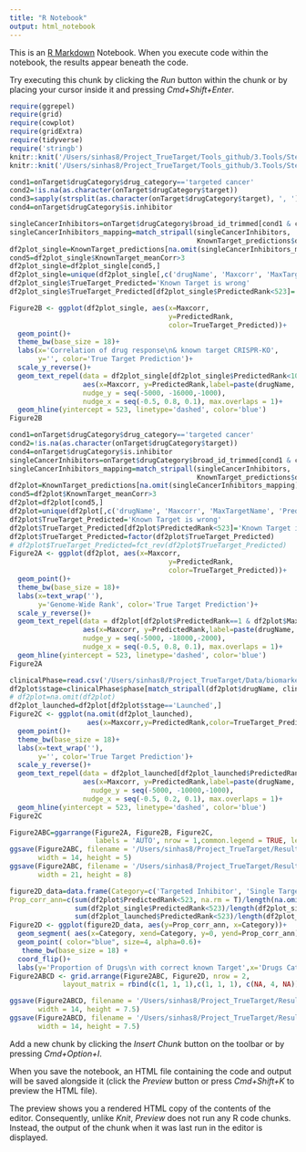 ```yaml
---
title: "R Notebook"
output: html_notebook
---
```


This is an [R Markdown](http://rmarkdown.rstudio.com) Notebook. When you execute code within the notebook, the results appear beneath the code. 

Try executing this chunk by clicking the *Run* button within the chunk or by placing your cursor inside it and pressing *Cmd+Shift+Enter*. 

```r
require(ggrepel)
require(grid)
require(cowplot)
require(gridExtra)
require(tidyverse)
require('stringb')
knitr::knit('/Users/sinhas8/Project_TrueTarget/Tools_github/3.Tools/Step0_Write_Functions.Rmd')
knitr::knit('/Users/sinhas8/Project_TrueTarget/Tools_github/3.Tools/Step0B_Data_and_Libraries.Rmd')
```
<!-- Filter drugs that are targeted therapy, have targets, single target, is inhibitor & is expressed -->
```r
cond1=onTarget$drugCategory$drug_category=='targeted cancer'
cond2=!is.na(as.character(onTarget$drugCategory$target))
cond3=sapply(strsplit(as.character(onTarget$drugCategory$target), ', '), length)==1
cond4=onTarget$drugCategory$is.inhibitor
```


```r
singleCancerInhibitors=onTarget$drugCategory$broad_id_trimmed[cond1 & cond2 & cond3 & cond4]
singleCancerInhibitors_mapping=match_stripall(singleCancerInhibitors,
                                              KnownTarget_predictions$drugBroadID)
df2plot_single=KnownTarget_predictions[na.omit(singleCancerInhibitors_mapping),]
cond5=df2plot_single$KnownTarget_meanCorr>3
df2plot_single=df2plot_single[cond5,]
df2plot_single=unique(df2plot_single[,c('drugName', 'Maxcorr', 'MaxTargetName', 'PredictedRank')])
df2plot_single$TrueTarget_Predicted='Known Target is wrong'
df2plot_single$TrueTarget_Predicted[df2plot_single$PredictedRank<523]='Known Target is correct'
```
<!-- Plot Figure 2B -->
```r
Figure2B <- ggplot(df2plot_single, aes(x=Maxcorr,
                                       y=PredictedRank,
                                       color=TrueTarget_Predicted))+
  geom_point()+
  theme_bw(base_size = 18)+
  labs(x='Correlation of drug response\n& known target CRISPR-KO',
       y='', color='True Target Prediction')+
  scale_y_reverse()+
  geom_text_repel(data = df2plot_single[df2plot_single$PredictedRank<10,], 
                  aes(x=Maxcorr, y=PredictedRank,label=paste(drugName, MaxTargetName, sep = ':')),
                  nudge_y = seq(-5000, -16000,-1000),
                  nudge_x = seq(-0.5, 0.8, 0.1), max.overlaps = 1)+
  geom_hline(yintercept = 523, linetype='dashed', color='blue')
Figure2B
```


```r
cond1=onTarget$drugCategory$drug_category=='targeted cancer'
cond2=!is.na(as.character(onTarget$drugCategory$target))
cond4=onTarget$drugCategory$is.inhibitor
singleCancerInhibitors=onTarget$drugCategory$broad_id_trimmed[cond1 & cond2 & cond4]
singleCancerInhibitors_mapping=match_stripall(singleCancerInhibitors,
                                              KnownTarget_predictions$drugBroadID)
df2plot=KnownTarget_predictions[na.omit(singleCancerInhibitors_mapping),]
cond5=df2plot$KnownTarget_meanCorr>3
df2plot=df2plot[cond5,]
df2plot=unique(df2plot[,c('drugName', 'Maxcorr', 'MaxTargetName', 'PredictedRank')])
df2plot$TrueTarget_Predicted='Known Target is wrong'
df2plot$TrueTarget_Predicted[df2plot$PredictedRank<523]='Known Target is correct'
df2plot$TrueTarget_Predicted=factor(df2plot$TrueTarget_Predicted)
# df2plot$TrueTarget_Predicted=fct_rev(df2plot$TrueTarget_Predicted)
Figure2A <- ggplot(df2plot, aes(x=Maxcorr,
                                       y=PredictedRank,
                                       color=TrueTarget_Predicted))+
  geom_point()+
  theme_bw(base_size = 18)+
  labs(x=text_wrap(''),
       y='Genome-Wide Rank', color='True Target Prediction')+
  scale_y_reverse()+
  geom_text_repel(data = df2plot[df2plot$PredictedRank==1 & df2plot$Maxcorr>0.35,], 
                  aes(x=Maxcorr, y=PredictedRank,label=paste(drugName, MaxTargetName, sep = ':')),
                  nudge_y = seq(-5000, -18000,-2000),
                  nudge_x = seq(-0.5, 0.8, 0.1), max.overlaps = 1)+
  geom_hline(yintercept = 523, linetype='dashed', color='blue')
Figure2A
```

```r
clinicalPhase=read.csv('/Users/sinhas8/Project_TrueTarget/Data/biomarkers.csv')
df2plot$stage=clinicalPhase$phase[match_stripall(df2plot$drugName, clinicalPhase$name)]
# df2plot=na.omit(df2plot)
df2plot_launched=df2plot[df2plot$stage=='Launched',]
Figure2C <- ggplot(na.omit(df2plot_launched),
                   aes(x=Maxcorr,y=PredictedRank,color=TrueTarget_Predicted))+
  geom_point()+
  theme_bw(base_size = 18)+
  labs(x=text_wrap(''),
       y='', color='True Target Prediction')+
  scale_y_reverse()+
  geom_text_repel(data = df2plot_launched[df2plot_launched$PredictedRank<10,], 
                  aes(x=Maxcorr, y=PredictedRank,label=paste(drugName, MaxTargetName, sep = ':')),
                    nudge_y = seq(-5000, -10000,-1000),
                  nudge_x = seq(-0.5, 0.2, 0.1), max.overlaps = 1)+
  geom_hline(yintercept = 523, linetype='dashed', color='blue')
Figure2C
```

```r
Figure2ABC=ggarrange(Figure2A, Figure2B, Figure2C, 
                     labels = 'AUTO', nrow = 1,common.legend = TRUE, legend="top")
ggsave(Figure2ABC, filename = '/Users/sinhas8/Project_TrueTarget/Results/Figure2AB_v0.png',
       width = 14, height = 5)
ggsave(Figure2ABC, filename = '/Users/sinhas8/Project_TrueTarget/Results/Figure2AB_v0.pdf',
       width = 21, height = 8)
```

```r
figure2D_data=data.frame(Category=c('Targeted Inhibitor', 'Single Targeted Inhibitor', 'Approved Targeted Inhibitor'),
Prop_corr_ann=c(sum(df2plot$PredictedRank<523, na.rm = T)/length(na.omit(df2plot$PredictedRank)),
                sum(df2plot_single$PredictedRank<523)/length(df2plot_single$PredictedRank),
                sum(df2plot_launched$PredictedRank<523)/length(df2plot_launched$PredictedRank)))
Figure2D <- ggplot(figure2D_data, aes(y=Prop_corr_ann, x=Category))+
  geom_segment( aes(x=Category, xend=Category, y=0, yend=Prop_corr_ann), color="skyblue") +
  geom_point( color="blue", size=4, alpha=0.6)+
   theme_bw(base_size = 18) +
  coord_flip()+
  labs(y='Proportion of Drugs\n with correct known Target',x='Drugs Category')
Figure2ABCD <- grid.arrange(Figure2ABC, Figure2D, nrow = 2,
             layout_matrix = rbind(c(1, 1, 1),c(1, 1, 1), c(NA, 4, NA)) )
```

```r
ggsave(Figure2ABCD, filename = '/Users/sinhas8/Project_TrueTarget/Results/Figure2AB_v0.png',
       width = 14, height = 7.5)
ggsave(Figure2ABCD, filename = '/Users/sinhas8/Project_TrueTarget/Results/Figure2AB_v0.pdf',
       width = 14, height = 7.5)
```


Add a new chunk by clicking the *Insert Chunk* button on the toolbar or by pressing *Cmd+Option+I*.

When you save the notebook, an HTML file containing the code and output will be saved alongside it (click the *Preview* button or press *Cmd+Shift+K* to preview the HTML file). 

The preview shows you a rendered HTML copy of the contents of the editor. Consequently, unlike *Knit*, *Preview* does not run any R code chunks. Instead, the output of the chunk when it was last run in the editor is displayed.

